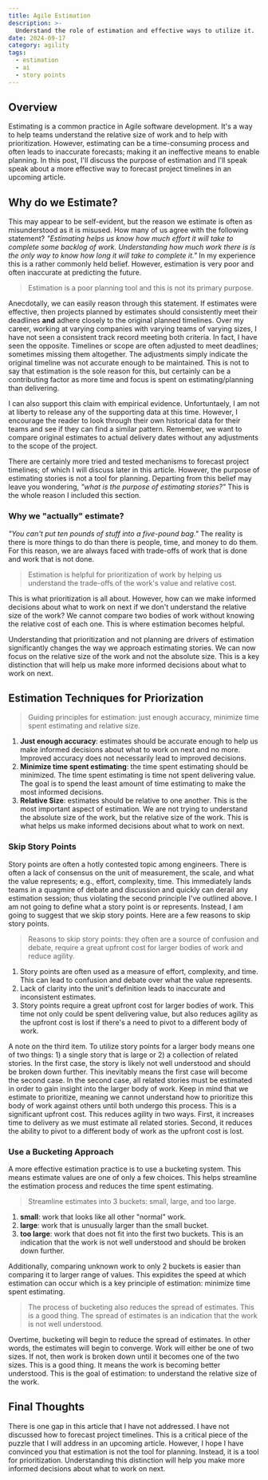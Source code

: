 ```yaml
---
title: Agile Estimation
description: >-
  Understand the role of estimation and effective ways to utilize it.
date: 2024-09-17
category: agility
tags:
  - estimation
  - ai
  - story points
---
```


## Overview

Estimating is a common practice in Agile software development. It's a way to help teams understand the relative size of work and to help with prioritization. However, estimating can be a time-consuming process and often leads to inaccurate forecasts; making it an ineffective means to enable planning. In this post, I'll discuss the purpose of estimation and I'll speak speak about a more effective way to forecast project timelines in an upcoming article.

## Why do we Estimate?

This may appear to be self-evident, but the reason we estimate is often as misunderstood as it is misused. How many of us agree with the following statement? <em>"Estimating helps us know how much effort it will take to complete some backlog of work. Understanding how much work there is is the only way to know how long it will take to complete it."</em> In my experience this is a rather commonly held belief. However, estimation is very poor and often inaccurate at predicting the future.

> Estimation is a poor planning tool and this is not its primary purpose.

Anecdotally, we can easily reason through this statement. If estimates were effective, then projects planned by estimates should consistently meet their deadlines <strong>and</strong> adhere closely to the original planned timelines. Over my career, working at varying companies with varying teams of varying sizes, I have not seen a consistent track record meeting both criteria. In fact, I have seen the opposite. Timelines or scope are often adjusted to meet deadlines; sometimes missing them altogether. The adjustments simply indicate the original timeline was not accurate enough to be maintained. This is not to say that estimation is the sole reason for this, but certainly can be a contributing factor as more time and focus is spent on estimating/planning than delivering.

I can also support this claim with empirical evidence. Unfortuntaely, I am not at liberty to release any of the supporting data at this time. However, I encourage the reader to look through their own historical data for their teams and see if they can find a similar pattern. Remember, we want to compare original estimates to actual delivery dates without any adjustments to the scope of the project.

There are certainly more tried and tested mechanisms to forecast project timelines; of which I will discuss later in this article. However, the purpose of estimating stories is not a tool for planning. Departing from this belief may leave you wondering, <em>"what is the purpose of estimating stories?"</em> This is the whole reason I included this section.

### Why we "actually" estimate?

<em>"You can't put ten pounds of stuff into a five-pound bag."</em> The reality
is there is more things to do than there is people, time, and money to do them.
For this reason, we are always faced with trade-offs of work that is done and
work that is not done.

> Estimation is helpful for prioritization of work by helping us understand the trade-offs of the work's value and relative cost.

This is what prioritization is all about. However, how
can we make informed decisions about what to work on next if we don't understand
the relative size of the work? We cannot compare two bodies of work without
knowing the relative cost of each one. This is where estimation becomes helpful.

Understanding that prioritization and not planning are drivers of estimation significantly changes the way we approach estimating stories. We can now focus on the relative size of the work and not the absolute size. This is a key distinction that will help us make more informed decisions about what to work on next.

## Estimation Techniques for Priorization

> Guiding principles for estimation: just enough accuracy, minimize time spent estimating and relative size.

1. <strong>Just enough accuracy</strong>: estimates should be accurate enough to
   help us make informed decisions about what to work on next and no more.
   Improved accuracy does not necessarily lead to improved decisions.
2. <strong>Minimize time spent estimating</strong>: the time spent estimating
   should be minimized. The time spent estimating is time not spent delivering
   value. The goal is to spend the least amount of time estimating to make the
   most informed decisions.
3. <strong>Relative Size</strong>: estimates should be relative to one another.
   This is the most important aspect of estimation. We are not trying to
   understand the absolute size of the work, but the relative size of the work.
   This is what helps us make informed decisions about what to work on next.

### Skip Story Points

Story points are often a hotly contested topic among engineers. There is often a lack of consensus on the unit of measurement, the scale, and what the value represents; e.g., effort, complexity, time. This immediately lands teams in a quagmire of debate and discussion and quickly can derail any estimation session; thus violating the second principle I've outlined above. I am not going to define what a story point is or represents. Instead, I am going to suggest that we skip story points. Here are a few reasons to skip story points.

> Reasons to skip story points: they often are a source of confusion and debate, require a great upfront cost for larger bodies of work and reduce agility.

1. Story points are often used as a measure of effort, complexity, and time. This can lead to confusion and debate over what the value represents.
2. Lack of clarity into the unit's definition leads to inaccurate and inconsistent estimates.
3. Story points require a great upfront cost for larger bodies of work. This time not only could be spent delivering value, but also reduces agility as the upfront cost is lost if there's a need to pivot to a different body of work.

A note on the third item. To utilize story points for a larger body means one of two things: 1) a single story that is large or 2) a collection of related stories. In the first case, the story is likely not well understood and should be broken down further. This inevitably means the first case will become the second case. In the second case, all related stories must be estimated in order to gain insight into the larger body of work. Keep in mind that we estimate to prioritize, meaning we cannot understand how to prioritize this body of work against others until both undergo this process. This is a significant upfront cost. This reduces agility in two ways. First, it increases time to delivery as we must estimate all related stories. Second, it reduces the ability to pivot to a different body of work as the upfront cost is lost.

### Use a Bucketing Approach

A more effective estimation practice is to use a bucketing system. This means estimate values are one of only a few choices. This helps streamline the estimation process and reduces the time spent estimating.

> Streamline estimates into 3 buckets: small, large, and too large.

1. <strong>small</strong>: work that looks like all other "normal" work.
2. <strong>large</strong>: work that is unusually larger than the small bucket.
3. <strong>too large</strong>: work that does not fit into the first two
   buckets. This is an indication that the work is not well understood and
   should be broken down further.

Additionally, comparing unknown work to only 2 buckets is easier than comparing it to larger range of values. This expidites the speed at which estimation can occur which is a key principle of estimation: minimize time spent estimating.

> The process of bucketing also reduces the spread of estimates. This is a good thing. The spread of estimates is an indication that the work is not well understood.

Overtime, bucketing will begin to reduce the spread of estimates. In other words, the estimates will begin to converge. Work will either be one of two sizes. If not, then work is broken down until it becomes one of the two sizes. This is a good thing. It means the work is becoming better understood. This is the goal of estimation: to understand the relative size of the work.

## Final Thoughts

There is one gap in this article that I have not addressed. I have not discussed how to forecast project timelines. This is a critical piece of the puzzle that I will address in an upcoming article. However, I hope I have convinced you that estimation is not the tool for planning. Instead, it is a tool for prioritization. Understanding this distinction will help you make more informed decisions about what to work on next.
